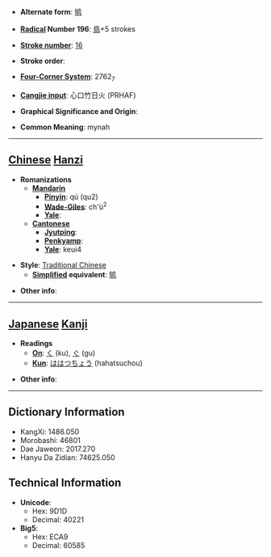 * '''Alternate form''': [[鸲]]

* '''[[Wiktionary:Chinese radical index| Radical]] Number 196''': [[Wiktionary:Chinese radical index 鳥|鳥]]+5 strokes

* '''[[Wiktionary:Chinese total strokes index|Stroke number]]''': [[Wiktionary:Chinese total strokes index 16|16]]

* '''Stroke order''': 

* '''[[Wiktionary:Chinese four corner index|Four-Corner System]]''': 2762<sub>7</sub>

* '''[[Wiktionary:Chinese Cangjie index|Cangjie input]]''': 心口竹日火 (PRHAF)

* '''Graphical Significance and Origin''': 

* '''Common Meaning''': mynah

----

== [[Chinese]] [[Hanzi]] ==

* '''Romanizations'''
** '''[[Mandarin]]'''
*** '''[[Pinyin]]''': qú (qu2)
*** '''[[Wade-Giles]]''': ch'ü<sup>2</sup>
*** '''[[Yale]]''': 
** '''[[Cantonese]]'''
*** '''[[Jyutping]]''':
*** '''[[Penkyamp]]''': 
*** '''[[Yale]]''': keui4

* '''Style''': [[Traditional Chinese]] 
** '''[[Simplified Chinese|Simplified]] equivalent''': [[鸲]]

* '''Other info''': 

----

== [[Japanese]] [[Kanji]] ==

* '''Readings'''
** '''[[On]]''': [[く]] (ku), [[ぐ]] (gu)
** '''[[Kun]]''': [[ははつちょう]] (hahatsuchou)

* '''Other info''':  

----

== Dictionary Information ==

* KangXi: 1486.050
* Morobashi: 46801
* Dae Jaweon: 2017.270
* Hanyu Da Zidian: 74625.050

== Technical Information ==

* '''Unicode''':
** Hex: 9D1D
** Decimal: 40221
* '''Big5''':
** Hex: ECA9
** Decimal: 60585